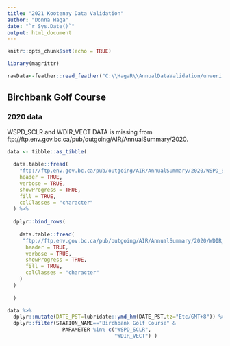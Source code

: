 ```yaml
---
title: "2021 Kootenay Data Validation"
author: "Donna Haga"
date: "`r Sys.Date()`"
output: html_document
---
```


```r
knitr::opts_chunk$set(echo = TRUE)

library(magrittr)

rawData<-feather::read_feather("C:\\HagaR\\AnnualDataValidation/unverifieddata_unpadded.feather")
```

## Birchbank Golf Course


### 2020 data

WSPD_SCLR and WDIR_VECT DATA is missing from ftp://ftp.env.gov.bc.ca/pub/outgoing/AIR/AnnualSummary/2020.

```r

data <- tibble::as_tibble(
  
  data.table::fread(
    "ftp://ftp.env.gov.bc.ca/pub/outgoing/AIR/AnnualSummary/2020/WSPD_SCLR.csv",
    header = TRUE,
    verbose = TRUE,
    showProgress = TRUE,
    fill = TRUE,
    colClasses = "character"
  ) %>%
  
  dplyr::bind_rows(
    
    data.table::fread(
     "ftp://ftp.env.gov.bc.ca/pub/outgoing/AIR/AnnualSummary/2020/WDIR_VECT.csv",
      header = TRUE,
      verbose = TRUE,
      showProgress = TRUE,
      fill = TRUE,
      colClasses = "character"
    )  
  )
    
  )

data %>%
  dplyr::mutate(DATE_PST=lubridate::ymd_hm(DATE_PST,tz="Etc/GMT+8")) %>%
  dplyr::filter(STATION_NAME=="Birchbank Golf Course" & 
                  PARAMETER %in% c("WSPD_SCLR",
                                   "WDIR_VECT") )

```

